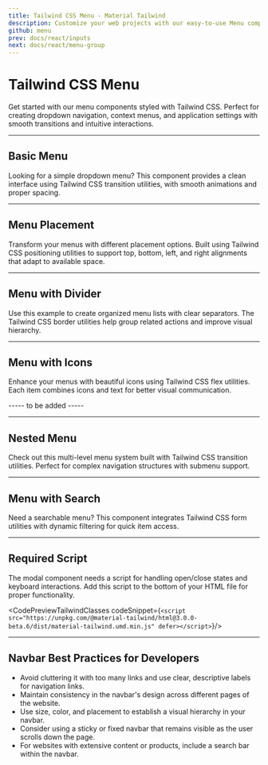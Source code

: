```yaml
---
title: Tailwind CSS Menu - Material Tailwind
description: Customize your web projects with our easy-to-use Menu component for Tailwind CSS using Material Design guidelines.
github: menu
prev: docs/react/inputs 
next: docs/react/menu-group
---
```


<InfoBadge />

# Tailwind CSS Menu

Get started with our menu components styled with Tailwind CSS. Perfect for creating dropdown navigation, context menus, and application settings with smooth transitions and intuitive interactions.

---

## Basic Menu

Looking for a simple dropdown menu? This component provides a clean interface using Tailwind CSS transition utilities, with smooth animations and proper spacing.

<PreviewWithCode relativePath="menu/menu-demo.tsx" language="html" />

---

## Menu Placement

Transform your menus with different placement options. Built using Tailwind CSS positioning utilities to support top, bottom, left, and right alignments that adapt to available space.

<PreviewWithCode relativePath="menu/menu-placement.tsx" language="html" />

---

## Menu with Divider

Use this example to create organized menu lists with clear separators. The Tailwind CSS border utilities help group related actions and improve visual hierarchy.

<PreviewWithCode relativePath="menu/menu-with-divider.tsx" language="html" />

---

## Menu with Icons

Enhance your menus with beautiful icons using Tailwind CSS flex utilities. Each item combines icons and text for better visual communication.

----- to be added -----

---

## Nested Menu

Check out this multi-level menu system built with Tailwind CSS transition utilities. Perfect for complex navigation structures with submenu support.

<PreviewWithCode relativePath="menu/nested-menu.tsx" language="html" />

---

## Menu with Search

Need a searchable menu? This component integrates Tailwind CSS form utilities with dynamic filtering for quick item access.

<PreviewWithCode relativePath="menu/menu-with-search.tsx" language="html" />

---

## Required Script

The modal component needs a script for handling open/close states and keyboard interactions. Add this script to the bottom of your HTML file for proper functionality.

<CodePreviewTailwindClasses codeSnippet={`<script src="https://unpkg.com/@material-tailwind/html@3.0.0-beta.6/dist/material-tailwind.umd.min.js" defer></script>`}/>

---
## Navbar Best Practices for Developers
<ul class="space-y-2 list-disc list-inside text-foreground">
<li>Avoid cluttering it with too many links and use clear, descriptive labels for navigation links.</li>
<li>Maintain consistency in the navbar's design across different pages of the website.</li>
<li>Use size, color, and placement to establish a visual hierarchy in your navbar.</li>
<li>Consider using a sticky or fixed navbar that remains visible as the user scrolls down the page.</li>
<li>For websites with extensive content or products, include a search bar within the navbar.</li>
</ul>
